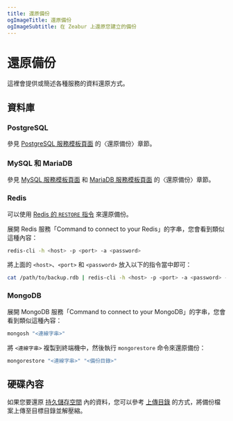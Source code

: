 ```yaml
---
title: 還原備份
ogImageTitle: 還原備份
ogImageSubtitle: 在 Zeabur 上還原您建立的備份
---
```



# 還原備份

這裡會提供或簡述各種服務的資料還原方式。

## 資料庫

### PostgreSQL

參見 [PostgreSQL 服務模板頁面](https://zeabur.com/templates/B20CX0) 的〈還原備份〉章節。

### MySQL 和 MariaDB

參見 [MySQL 服務模板頁面](https://zeabur.com/templates/DGLGRG) 和 [MariaDB 服務模板頁面](https://zeabur.com/zh-TW/templates/46YKAR) 的〈還原備份〉章節。

### Redis

可以使用 [Redis 的 `RESTORE` 指令](https://redis.io/commands/restore) 來還原備份。

展開 Redis 服務「Command to connect to your Redis」的字串，您會看到類似這種內容：

```bash
redis-cli -h <host> -p <port> -a <password>
```

將上面的 `<host>`、`<port>` 和 `<password>` 放入以下的指令當中即可：

```bash
cat /path/to/backup.rdb | redis-cli -h <host> -p <port> -a <password> -x RESTORE <key> 0
```

### MongoDB

展開 MongoDB 服務「Command to connect to your MongoDB」的字串，您會看到類似這種內容：

```bash
mongosh "<連線字串>"
```

將 `<連線字串>` 複製到終端機中，然後執行 `mongorestore` 命令來還原備份：

```bash
mongorestore "<連線字串>" "<備份目錄>"
```

## 硬碟內容

如果您要還原 [持久儲存空間](/data-management/volumes) 內的資料，您可以參考 [上傳目錄](/data-management/file-management) 的方式，將備份檔案上傳至目標目錄並解壓縮。
